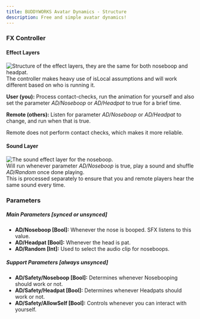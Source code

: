 ```yaml
---
title: BUDDYWORKS Avatar Dynamics - Structure
description: Free and simple avatar dynamics!
---
```


### FX Controller
#### Effect Layers
![Structure of the effect layers, they are the same for both noseboop and headpat.](./img/003.webp)  
The controller makes heavy use of isLocal assumptions and will work different based on who is running it.  

**User (you):** Process contact-checks, run the animation for yourself and also set the parameter *AD/Noseboop* or *AD/Headpat* to true for a brief time.  

**Remote (others):** Listen for parameter *AD/Noseboop* or *AD/Headpat* to change, and run when that is true.

Remote does not perform contact checks, which makes it more reliable.

#### Sound Layer
![The sound effect layer for the noseboop.](./img/004.webp)  
Will run whenever parameter *AD/Noseboop* is true, play a sound and shuffle *AD/Random* once done playing.  
This is processed separately to ensure that you and remote players hear the same sound every time.


### Parameters

##### Main Parameters [synced or unsynced]
- **AD/Noseboop [Bool]:** Whenever the nose is booped. SFX listens to this value.
- **AD/Headpat [Bool]:** Whenever the head is pat. 
- **AD/Random [Int]:** Used to select the audio clip for noseboops.

##### Support Parameters [always unsynced]
- **AD/Safety/Noseboop [Bool]:** Determines whenever Nosebooping should work or not.
- **AD/Safety/Headpat [Bool]:** Determines whenever Headpats should work or not.
- **AD/Safety/AllowSelf [Bool]:** Controls whenever you can interact with yourself. 
